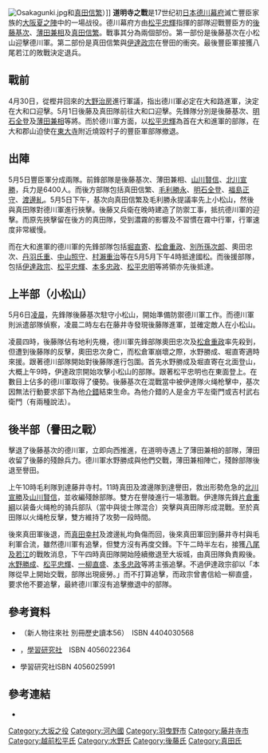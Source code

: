 {{Infobox Military Conflict
|conflict=道明寺
|partof=大坂之役
|image=
|caption=
|date=1615年
|place=[[河內國|河內國]]志紀郡道明寺村、譽田村附近
|result=德川幕府勝利
|combatant1=[[德川幕府|德川軍]]
|combatant2=[[豐臣氏|豐臣軍]]
|commander1=[[伊達政宗|伊達政宗]]、[[松平忠輝|松平忠輝]]、[[水野勝成|水野勝成]]
|commander2=[[真田信繁|真田信繁]]、[[後藤基次|後藤基次]]{{KIA}}、[[薄田兼相|薄田兼相]]{{KIA}}
|strength1=34,300人
|strength2=18,400人
|casualties1=約180人
|casualties2=約1200人
}}
{{Campaignbox Siege of Osaka}}
{{japanese|japanese=道明寺の戦い|kana=どうみょうじのたたかい|romaji=Dōmyōji no Tatakai}}
[[File:Osakagunki.jpg|thumb]]和[[真田信繁|真田信繁]]）]]
'''道明寺之戰'''是17世纪初[[日本|日本]][[江户幕府|德川幕府]]滅亡豐臣家族的[[大阪夏之陣|大阪夏之陣]]中的一場战役。德川幕府方由[[松平忠輝|松平忠輝]]指揮的部隊迎戰豐臣方的[[後藤基次|後藤基次]]、[[薄田兼相|薄田兼相]]及[[真田信繁|真田信繁]]。戰事其分為兩個部份。第一部份是後藤基次在小松山迎擊德川軍。第二部份是真田信繁與[[伊達政宗|伊達政宗]]在譽田的衝突。最後豐臣軍接獲八尾若江的敗戰決定退兵。

==戰前==
4月30日，從樫井回來的[[大野治房|大野治房]]進行軍議，指出德川軍必定在大和路進軍，決定在大和口迎擊。5月1日後藤及真田隊前往大和口迎擊。先鋒隊分別是後藤基次、[[明石全登|明石全登]]及[[薄田兼相|薄田兼相]]等將。而於德川軍方面，以[[松平忠輝|松平忠輝]]為首在大和進軍的部隊，在大和郡山迫使在[[東大寺|東大寺]]附近燒毀村子的豐臣軍部隊撤退。

==出陣==
5月5日豐臣軍分成兩隊。前鋒部隊是後藤基次、薄田兼相、[[山川賢信|山川賢信]]、[[北川宣勝|北川宣勝]]，兵力是6400人。而後方部隊包括真田信繁、[[毛利勝永|毛利勝永]]、[[明石全登|明石全登]]、[[福島正守|福島正守]]、[[渡邊糺|渡邊糺]]。5月5日下午，基次向真田信繁及毛利勝永提議率先上小松山，然後與真田隊對德川軍進行挾擊。後藤又兵衛在晚時建造了防禦工事，抵抗德川軍的迎擊。而原先挾擊留在後方的真田隊，受到濃霧的影響及不習慣在霧中行軍，行軍速度非常緩慢。

而在大和進軍的德川軍的先鋒部隊包括[[堀直寄|堀直寄]]、[[松倉重政|松倉重政]]、[[別所孫次郎|別所孫次郎]]、奧田忠次、[[丹羽氏重|丹羽氏重]]、[[中山照守|中山照守]]、[[村瀨重治|村瀨重治]]等在5月5月下午4時抵達國松。而後援部隊，包括[[伊達政宗|伊達政宗]]、[[松平忠輝|松平忠輝]]、[[本多忠政|本多忠政]]、[[松平忠明|松平忠明]]等將領亦先後抵達。

==上半部（小松山）==
5月6日[[凌晨|凌晨]]，先鋒隊後藤基次駐守小松山，開始準備防禦德川軍工作。而德川軍則派遣部隊偵察，凌晨二時左右在藤井寺發現後藤隊進軍，並確定敵人在小松山。

凌晨四時，後藤隊佔有地利先機，德川軍先鋒部隊奧田忠次及[[松倉重政|松倉重政]]率先殺到，但遭到後藤隊的反擊，奧田忠次身亡，而松倉軍崩壞之際，水野勝成、堀直寄適時來援。跟著德川部隊開始對後藤隊進行包圍。首先水野勝成及堀直寄在北面登山，大概上午9時，伊達政宗開始攻擊小松山的部隊。跟著松平忠明也在東面登上。在數目上佔多的德川軍取得了優勢。後藤基次在混戰當中被伊達隊火绳枪擊中，基次因無法行動要求部下為他[[介錯|介錯]]結束生命。為他介錯的人是金方平左衛門或吉村武右衛門（有兩種說法）。

==後半部（譽田之戰）==
擊退了後藤基次的德川軍，立即向西推進，在道明寺遇上了薄田兼相的部隊，薄田收留了後藤的殘餘兵力。德川軍水野勝成與他們交戰，薄田兼相陣亡，殘餘部隊後退至譽田。

上午10時毛利隊到達藤井寺村。11時真田及渡邊隊到達譽田，救出形勢危急的[[北川宣勝|北川宣勝]]及[[山川賢信|山川賢信]]，並收編殘餘部隊。雙方在譽陵進行一場激戰。伊達隊先鋒[[片倉重綱|片倉重綱]]以装备火绳枪的骑兵部队（當中與徙士隊混合）突擊與真田隊形成混戰。至於真田隊以火绳枪反擊，雙方維持了攻勢一段時間。

後來真田軍後退，而[[真田幸村|真田幸村]]及渡邊糺均負傷而回，後來真田軍回到藤井寺村與毛利軍合流，雖然德川軍有追擊，但雙方沒有再度交鋒。下午二時半左右，接獲[[八尾若江之戰|八尾及若江]]的戰敗消息，下午四時真田隊開始陸續撤退至大坂城，由真田隊負責殿後。[[水野勝成|水野勝成]]、[[松平忠輝|松平忠輝]]、[[一柳直盛|一柳直盛]]、[[本多忠政|本多忠政]]等將主張追擊。不過伊達政宗卻以「本隊從早上開始交戰，部隊出現疲勞。」而不打算追擊，而政宗曾書信給一柳直盛，要求他不要追擊，最終德川軍沒有追擊撤退中的部隊。

==參考資料==
*{{lang|ja|《戦況図録 大坂の陣》}}（新人物往來社 別冊歷史讀本56）　ISBN 4404030568
*{{lang|ja|《激闘 大坂の陣》}}，[[學習研究社|學習研究社]]　ISBN 4056022364
*{{lang|ja|《戦国武心伝―武門の意地と闘魂の群像》}}  學習研究社ISBN 4056025991

==參考連結==
*[https://web.archive.org/web/20080401022401/http://tikugo.cool.ne.jp/osaka/kassen/domyoji-1-k.html {{lang|ja|道明寺の戦いの解説}}]

[[Category:大坂之役|Category:大坂之役]]
[[Category:河內國|Category:河內國]]
[[Category:羽曳野市|Category:羽曳野市]]
[[Category:藤井寺市|Category:藤井寺市]]
[[Category:越前松平氏|Category:越前松平氏]]
[[Category:水野氏|Category:水野氏]]
[[Category:後藤氏|Category:後藤氏]]
[[Category:真田氏|Category:真田氏]]